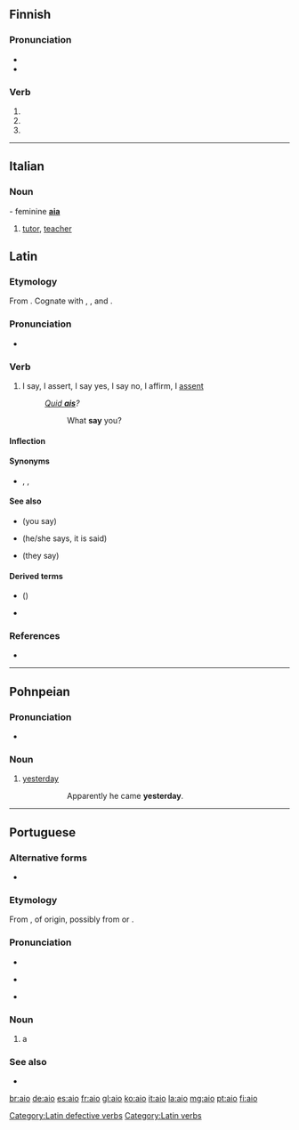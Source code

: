 {{also|AIO|-aio}}
==Finnish==

===Pronunciation===
* {{IPA|lang=fi|[ˈɑijo̞]}}
* {{hyphenation|ai|o|lang=fi}}

===Verb===
{{head|fi|verb form}}

# {{fi-verb form of|tm=pres|c=1|aikoa}}
# {{fi-verb form of|pn=2s|tm=impr|aikoa}}
# {{fi-verb form of|pn=2s|tm=impr|c=1|aikoa}}

----
==Italian==

===Noun===
{{it-noun|m|ai}} - feminine '''[[aia]]'''

# [[tutor]], [[teacher]]

==Latin==

===Etymology===
From {{etyl|ine-pro|en}} {{m|ine-pro|*h₁eǵ-||to say}}. Cognate with {{etyl|grc|-}} {{m|grc|ἦ||he spoke}}, {{etyl|xcl|-}} {{m|xcl|ասեմ||to say|sc=Armn}}, and {{etyl|ine-toc-pro|-}} {{l|ine-toc-pro|*āks-||to announce, proclaim, instruct}}.

===Pronunciation===
* {{la-pronunc|āiō}}

===Verb===
{{la-verb|āiō|āiere|conj=io|pattern=def}}

# I say, I assert, I say yes, I say no, I affirm, I [[assent]]
#: ''[[quid ais|Quid '''ais''']]?''
#:: What '''say''' you?

====Inflection====
{{la-conj-irreg|aio}}

====Synonyms====
* {{sense|say}} {{l|la|for}}, {{l|la|dīcō}}, {{l|la|loquor}}

====See also====
* {{l|la|ais}} (you say)
* {{l|la|ait}} (he/she says, it is said)
* {{l|la|āiunt}} (they say)

====Derived terms====
* {{l|la|aisne tu}} ({{l|la|ain' tu}})
* {{l|la|quid ais}}

===References===
* {{R:L&S}}

[[Category:Latin defective verbs]]
[[Category:Latin verbs]]

----

==Pohnpeian==

===Pronunciation===
* {{IPA|/ɐijo/|lang=pon}}

===Noun===
{{head|pon|noun}}

# [[yesterday]]
#: {{lang|pon|Likamwete e kohdo '''aio'''.}}
#:: Apparently he came '''yesterday'''.

----

==Portuguese==

===Alternative forms===
* {{l|pt|ayo}} {{qualifier|obsolete}}

===Etymology===
From {{m|pt|aia||hired tutoress}}, of {{unk.|title=uncertain|lang=pt}} origin, possibly from {{etyl|la|pt}} {{m|la|avia||grandmother}} or {{etyl|got|pt}} {{m|got|𐌷𐌰𐌲𐌾𐌰||protector}}.

===Pronunciation===
* {{IPA|/ˈaj.u/|lang=pt}}
* {{a|South Brazil}} {{IPA|/ˈaj.o/|lang=pt}}
* {{a|Caipira}} {{homophones|alho|lang=pt}}

===Noun===
{{pt-noun|m|s|f=aia}}

# a {{l|en|hire|hired}} {{l|en|tutor}}

===See also===
* {{l|pt|tutor}}

[[br:aio]]
[[de:aio]]
[[es:aio]]
[[fr:aio]]
[[gl:aio]]
[[ko:aio]]
[[it:aio]]
[[la:aio]]
[[mg:aio]]
[[pt:aio]]
[[fi:aio]]